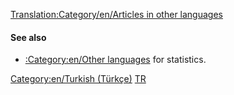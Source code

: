 [[Translation:Category/en/Articles in other languages]]
{{en/Bilingual box| Tr
| --
| ''This page provides an index for a wide range of '''articles in Turkish''' in OpenTTD Wiki.<br/>Articles with {{en/S|Other_languages}} template with'' '''<code><nowiki>language_page=tr</nowiki></code>''' ''parameter automatically link here.''
}}

====See also====
*[[:Category:en/Other languages]] for statistics.

[[Category:en/Turkish (Türkçe)]][[Category:en/Articles in other languages|TR]]